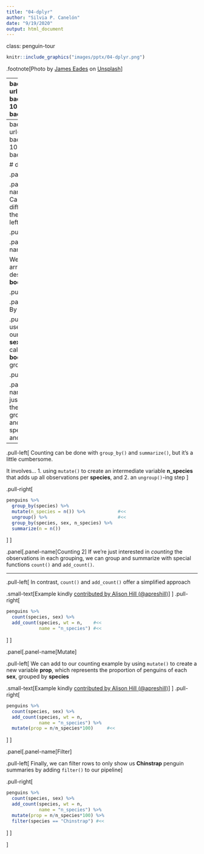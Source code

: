 ```yaml
---
title: "04-dplyr"
author: "Silvia P. Canelón"
date: "9/19/2020"
output: html_document
---
```


class: penguin-tour

```r
knitr::include_graphics("images/pptx/04-dplyr.png")
```

.footnote[<span>Photo by <a href="https://unsplash.com/@eadesstudio?utm_source=unsplash&amp;utm_medium=referral&amp;utm_content=creditCopyText">James Eades</a> on <a href="https://unsplash.com/collections/12240655/palmerpenguins/d5aed8c855e26061e5e651d3f180b76d?utm_source=unsplash&amp;utm_medium=referral&amp;utm_content=creditCopyText">Unsplash</a></span>
]

---
background-image: url(images/hex/dplyr.png)
background-position: 1050px 50px
background-size: 80px
  
# dplyr: info

.panelset[
.panel[.panel-name[Overview]

.pull-left[
### Data transformation helps you get the data in exactly the right form you need. <br/> With `dplyr` you can:

- create new variables
- create summaries
- rename variables
- reorder observations
- ...and more!
]
.pull-right[
- Pick observations by their values with `filter()`.
- Reorder the rows with `arrange()`.
- Pick variables by their names `select()`.
- Create new variables with functions of existing variables with `mutate()`.
- Collapse many values down to a single summary with `summarize()`.
- `group_by()` gets the above functions to operate group-by-group rather than on the entire dataset. 
- and `count()` + `add_count()` simplify `group_by()` + `summarize()` when you just want to count
]
]

.panel[.panel-name[Cheatsheet]

`r icon::fa("file-pdf")` PDF: https://github.com/rstudio/cheatsheets/raw/master/data-transformation.pdf
![](https://raw.githubusercontent.com/rstudio/cheatsheets/master/pngs/thumbnails/data-transformation-cheatsheet-thumbs.png)
]

.panel[.panel-name[Reading]

.left-column[
```r
knitr::include_graphics("images/r4ds-cover.png")
```
]

.right-column[
### R for Data Science: [Ch 11 Data transformation](https://r4ds.had.co.nz/transform.html)

### Package documentation: https://dplyr.tidyverse.org/
]
]
]

---
background-image: url(images/hex/dplyr.png)
background-position: 1050px 50px
background-size: 80px

# dplyr: exercise

.panelset[

.panel[.panel-name[Select]
.center[ 
### Can you spot the difference in performing the same operation?
]
.pull-left[
```r
select(penguins, species, sex, body_mass_g)
```
]

.pull-right[
```r
penguins %>%
  select(species, sex, body_mass_g)
```
]
]

.panel[.panel-name[Arrange]

We can use `arrange()` to arrange our data in descending order by **body_mass_g**

.pull-left[
```r
glimpse(penguins)
```
]
.pull-right[
```r
penguins %>%
  select(species, sex, body_mass_g) %>%
  arrange(desc(body_mass_g)) #<<
```
]
]


.panel[.panel-name[Group By & Summarize]

.pull-left[
.middle[We can use `group_by()` to group our data by **species** and **sex**, and `summarize()` to calculate the average **body_mass_g** for each grouping.]
]

.pull-right[
```r
penguins %>%
  select(species, sex, body_mass_g) %>%
  group_by(species, sex) %>%          #<<
  summarize(mean = mean(body_mass_g)) #<<
```
]
]


.panel[.panel-name[Counting 1]
If we're just interested in _counting_ the observations in each grouping, we can group and summarize with special functions `count()` and `add_count()`.

----

.pull-left[
Counting can be done with `group_by()` and `summarize()`, but it's a little cumbersome. 

It involves...
1. using `mutate()` to create an intermediate variable **n_species** that adds up all observations per **species**, and
2. an `ungroup()`-ing step
]

.pull-right[
```r
penguins %>% 
  group_by(species) %>%
  mutate(n_species = n()) %>%            #<<
  ungroup() %>%                          #<<
  group_by(species, sex, n_species) %>%
  summarize(n = n())
```
]
]

.panel[.panel-name[Counting 2]
If we're just interested in _counting_ the observations in each grouping, we can group and summarize with special functions `count()` and `add_count()`.

----

.pull-left[
In contrast, `count()` and `add_count()` offer a simplified approach

.small-text[Example kindly [contributed by Alison Hill (@apreshill)](https://github.com/spcanelon/2020-rladies-chi-tidyverse/issues/2)]
]
.pull-right[
```r
penguins %>% 
  count(species, sex) %>%
  add_count(species, wt = n,    #<<
            name = "n_species") #<<
```
]
]

.panel[.panel-name[Mutate]

.pull-left[
We can add to our counting example by using `mutate()` to create a new variable **prop**, which represents the proportion of penguins of each **sex**, grouped by **species**

.small-text[Example kindly [contributed by Alison Hill (@apreshill)](https://github.com/spcanelon/2020-rladies-chi-tidyverse/issues/2)]
]
.pull-right[
```r
penguins %>% 
  count(species, sex) %>%
  add_count(species, wt = n, 
            name = "n_species") %>%
  mutate(prop = n/n_species*100)     #<<
```
]
]

.panel[.panel-name[Filter]

.pull-left[
Finally, we can filter rows to only show us **Chinstrap** penguin summaries by adding `filter()` to our pipeline]

.pull-right[
```r
penguins %>% 
  count(species, sex) %>%
  add_count(species, wt = n, 
            name = "n_species") %>%
  mutate(prop = n/n_species*100) %>%
  filter(species == "Chinstrap") #<<
```
]
]

]
